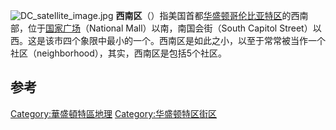 [[Image:DC_satellite_image.jpg|thumb]]
'''西南区'''（{{lang-en|Southwest}}）指美国首都[[华盛顿哥伦比亚特区|华盛顿哥伦比亚特区]]的西南部，位于[[国家广场|国家广场]]（National Mall）以南，南国会街（South Capitol Street）以西。这是该市四个象限中最小的一个。西南区是如此之小，以至于常常被当作一个社区（neighborhood），其实，西南区是包括5个社区。

== 参考 ==
{{reflist}}
[[Category:華盛頓特區地理|Category:華盛頓特區地理]]
[[Category:华盛顿特区街区|Category:华盛顿特区街区]]